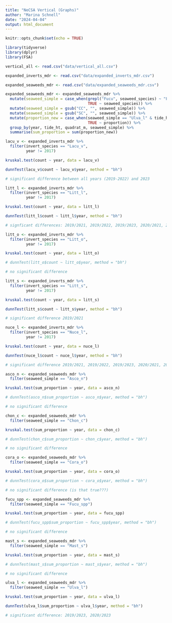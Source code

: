 ```yaml
---
title: "NeCSA Vertical (Graphs)"
author: "Marina Schnell"
date: "2024-04-04"
output: html_document
---
```


```r
knitr::opts_chunk$set(echo = TRUE)
```

```r
library(tidyverse)
library(dplyr)
library(FSA)
```

```r
vertical_all <- read.csv("data/vertical_all.csv")

expanded_inverts_mdr <- read.csv("data/expanded_inverts_mdr.csv")

expanded_seaweeds_mdr <- read.csv("data/expanded_seaweeds_mdr.csv")

expanded_seaweeds_mdr <- expanded_seaweeds_mdr %>%
  mutate(seaweed_simple = case_when(grepl("Fucu", seaweed_species) ~ "Fucu_spp",
                                    TRUE ~ seaweed_species)) %>%
  mutate(seaweed_simple = gsub("CC", "", seaweed_simple)) %>%
  mutate(seaweed_simple = gsub("SC", "", seaweed_simple)) %>%
  mutate(proportion_new = case_when(seaweed_simple == "Ulva_l" & tide_ht == "H" ~ 0,
                                    TRUE ~ proportion)) %>%
  group_by(year, tide_ht, quadrat_m, seaweed_simple) %>%
  summarise(sum_proportion = sum(proportion_new)) 

```

```r

lacu_v <- expanded_inverts_mdr %>%
  filter(invert_species == "Lacu_v",
         year != 2017)

kruskal.test(count ~ year, data = lacu_v)

dunnTest(lacu_v$count ~ lacu_v$year, method = "bh")

# significant difference between all years (2019-2022) and 2023

```

```r

litt_l <- expanded_inverts_mdr %>%
  filter(invert_species == "Litt_l",
         year != 2017)

kruskal.test(count ~ year, data = litt_l)

dunnTest(litt_l$count ~ litt_l$year, method = "bh")

# signficant differences: 2019/2021, 2019/2022, 2019/2023, 2020/2021, 2020/2022, 2020/2023

```

```r

litt_o <- expanded_inverts_mdr %>%
  filter(invert_species == "Litt_o",
         year != 2017)

kruskal.test(count ~ year, data = litt_o)

# dunnTest(litt_o$count ~ litt_o$year, method = "bh")

# no significant difference

```

```r

litt_s <- expanded_inverts_mdr %>%
  filter(invert_species == "Litt_s",
         year != 2017)

kruskal.test(count ~ year, data = litt_s)

dunnTest(litt_s$count ~ litt_s$year, method = "bh")

# significant difference 2019/2021

```

```r

nuce_l <- expanded_inverts_mdr %>%
  filter(invert_species == "Nuce_l",
         year != 2017)

kruskal.test(count ~ year, data = nuce_l)

dunnTest(nuce_l$count ~ nuce_l$year, method = "bh")

# significant difference 2019/2021, 2019/2022, 2019/2023, 2020/2021, 2020/2022

```

```r

asco_n <- expanded_seaweeds_mdr %>%
  filter(seaweed_simple == "Asco_n")

kruskal.test(sum_proportion ~ year, data = asco_n)

# dunnTest(asco_n$sum_proportion ~ asco_n$year, method = "bh")

# no significant difference

```


```r

chon_c <- expanded_seaweeds_mdr %>%
  filter(seaweed_simple == "Chon_c")

kruskal.test(sum_proportion ~ year, data = chon_c)

# dunnTest(chon_c$sum_proportion ~ chon_c$year, method = "bh")

# no significant difference

```

```r

cora_o <- expanded_seaweeds_mdr %>%
  filter(seaweed_simple == "Cora_o")

kruskal.test(sum_proportion ~ year, data = cora_o)

# dunnTest(cora_o$sum_proportion ~ cora_o$year, method = "bh")

# no significant difference (is that true???)

```

```r

fucu_spp <- expanded_seaweeds_mdr %>%
  filter(seaweed_simple == "Fucu_spp")

kruskal.test(sum_proportion ~ year, data = fucu_spp)

# dunnTest(fucu_spp$sum_proportion ~ fucu_spp$year, method = "bh")

# no significant difference

```

```r

mast_s <- expanded_seaweeds_mdr %>%
  filter(seaweed_simple == "Mast_s")

kruskal.test(sum_proportion ~ year, data = mast_s)

# dunnTest(mast_s$sum_proportion ~ mast_s$year, method = "bh")

# no significant difference

```

```r

ulva_l <- expanded_seaweeds_mdr %>%
  filter(seaweed_simple == "Ulva_l")

kruskal.test(sum_proportion ~ year, data = ulva_l)

dunnTest(ulva_l$sum_proportion ~ ulva_l$year, method = "bh")

# significant difference: 2019/2023, 2020/2023

```
